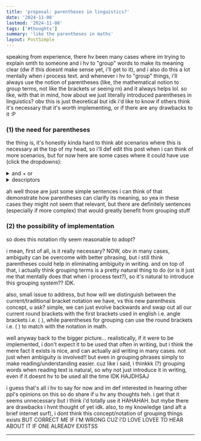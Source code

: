 ```yaml
---
title: 'proposal: parentheses in linguistics?'
date: '2024-11-08'
lastmod: '2024-11-08'
tags: ['#thoughts']
summary: 'like the parentheses in maths'
layout: PostSimple
---
```


speaking from experience, there hv been many cases where im trying to explain smth to someone and i hv to "group" words to make its meaning clear (dw if this doesnt make sense yet, i'll get to it), and i also do this a lot mentally when i process text. and whenever i hv to "group" things, i'll always use the notion of parentheses (like, the mathematical notion to group terms, not like the brackets ur seeing rn) and it always helps lol. so like, with that in mind, how about we just literally introduced parentheses in linguistics? obv this is just theoretical but idk i'd like to know if others think it's necessary that it's worth implementing, or if there are any drawbacks to it :P

### (1) the need for parentheses
the thing is, it's honestly kinda hard to think abt scenarios where this is necessary at the top of my head, so i'll def edit this post when i can think of more scenarios, but for now here are some cases where it could have use (click the dropdowns):

<details>
   <summary>and + or</summary>
when i was in primary school, i rmbr in bm class, we learnt smth like "awak makan dengan sudu atau garpu?" (i dont rmbr if it was bina ayat or wut but yea), and i rmbr thinking like... "well, i could answer "sudu", but isn't "yes" also a valid answer?" so yea that's my first example...    

1: do you eat with a (fork) or (spoon)?   
2: do you eat with a (fork or spoon)?   
   
see how the parentheses change the meaning of the question? "or" is very confusing in that sense. this isnt an issue in mandarin tho where 还是 (which means or) is typically used for questions like "A or B?" in which a valid ans would be "A", while 或者 is typically used for statements when indicating options like "u can have coffee or tea", but i don't believe the distinction between the 2 "or"s is a feature of most languages so yea. and similarly, "and" is confusing as well. now keep in mind that at this point, i hvnt figured out the best way to parenthesise stuff... but here are some examples i can think of and how parentheses make a distinction in their meanings, i think the use of parentheses are somewhat understandable:
   
1: i like (small dogs) and (cats)  
2: i like small (dogs and cats)   
sentence 2 has a "distributive" property like in math!!  
 
1: (all students) and (teachers) were present  
2: all (students and teachers) were present  
again, the "distributive" property in sentence 2 indicates all students and all teachers were present... while in sentence 1, it's not necessarily implied that all teachers were present

1: i'll (send the files) and (call u tmr)  
2: i'll (send the files and call u) tmr  
sentence 1 doesn't necessarily imply that the files will be sent tmr, while sentence 2 does

1: u shd (not litter) and (recycle)  
2: u shd not (litter and recycle)  

1: i didnt eat (rice) and (chicken)  
2: i didnt eat (rice and chicken)  
</details>

<details>
  <summary>descriptors</summary>
descriptors can get hella confusing omg. i'll just jump straight into examples:

1: she saw (the boy at the mall)    
2: she saw the boy (at the mall)  
in sentence 1, she saw the boy who she presumably has seen/met before at the mall, while in sentence 2, the mall is the location where she saw the boy. pls tell me that makes sense and that im not crazy LMAO

1: she spoke to (the man on the phone)  
2: she spoke to the man (on the phone)

1: she didnt call her friend (bcs she was sad)  
2: she didnt (call her friend bcs she was sad)

agh im so sorry i literally cant think of good examples now :(
</details>

ah well those are just some simple sentences i can think of that demonstrate how parentheses can clarify its meaning, so yea in these cases they might not seem that relevant, but there are definitely sentences (especially if more complex) that would greatly benefit from grouping stuff

### (2) the possibility of implementation
so does this notation rlly seem reasonable to adopt?

i mean, first of all, is it really necessary? NOW, obv in many cases, ambiguity can be overcome with better phrasing, but i still think parentheses could help in eliminating ambiguity in writing. and on top of that, i actually think grouping terms is a pretty natural thing to do (or is it just me that mentally does that when i process text?), so it's natural to introduce this grouping system?? IDK.

also, small issue to address, but how will we distinguish between the current/traditional bracket notation we have, vs this new parenthesis concept, u ask? simple, we can just evolve backwards and swap out all our current round brackets with the first brackets used in english i.e. angle brackets i.e. ⟨ ⟩, while parentheses for grouping can use the round brackets i.e. ( ) to match with the notation in math.

well anyway back to the bigger picture... realistically, if it were to be implemented, i don't expect it to be used that often in writing, but i think the mere fact it exists is nice, and can actually aid writing in many cases. not just when ambiguity is involved!! but even in grouping phrases simply to make reading/understanding easier. cuz like i said, i thinkkk (?) grouping words when reading text is natural, so why not just introduce it in writing, even if it doesnt hv to be used all the time IDK HAJDHSAJ

i guess that's all i hv to say for now and im def interested in hearing other ppl's opinions on this so do share if u hv any thoughts heh. i get that it seems unnecessary but i think i'd totally use it HAHAHAH. but mybe there are drawbacks i hvnt thought of yet idk. also, to my knowledge (and aft a brief internet surf), i dont think this concept/notation of grouping things exists BUT CORRECT ME IF I'M WRONG CUZ I'D LOVE LOVEE TO HEAR ABOUT IT IF ONE ALREADY EXISTSS

---

<script async src="https://talk.hyvor.com/embed/embed.js" type="module"></script>
<hyvor-talk-comments website-id="11281" page-id="https://leia-mayssa.vercel.app//blog/parentheses%20in%20linguistics"></hyvor-talk-comments>


